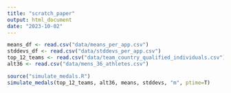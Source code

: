 ```yaml
---
title: "scratch_paper"
output: html_document
date: "2023-10-02"
---
```



```r
means_df <- read.csv("data/means_per_app.csv")
stddevs_df <- read.csv("data/stddevs_per_app.csv")
top_12_teams <- read.csv("data/team_country_qualified_individuals.csv")
alt36 <- read.csv("data/mens_36_athletes.csv")
```


```r
source("simulate_medals.R")
simulate_medals(top_12_teams, alt36, means, stddevs, "m", ptime=T)
```





